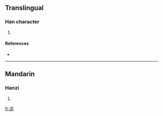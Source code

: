 ==Translingual==

===Han character===
{{Han char|rn=85|rad=水|as=07|sn=10|four=|canj=水弓大土 (ENKG)}}

# {{defn|Han|sort=水07}}

====References====
* {{Han ref|kx=0626.220|dkj=17537|dj=1029.030|hdz=31609.010|uh=6D8F|ud=28047}}

----

==Mandarin==

===Hanzi===
{{cmn-hanzi|pin=[[shù]] ([[shu4]]), [[sōu]] ([[sou1]]), [[tǐng]] ([[ting3]])|wg=shu<sup>4</sup>, sou<sup>1</sup>, t'ing<sup>3</sup>}}

# {{defn|Mandarin|sort=水07}}

[[fr:涏]]